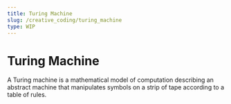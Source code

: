 ```yaml
---
title: Turing Machine
slug: /creative_coding/turing_machine
type: WIP
---
```



# Turing Machine

<Suspense>
  <Preview />
</Suspense>
A Turing machine is a mathematical model of computation describing an abstract machine
that manipulates symbols on a strip of tape according to a table of rules.
